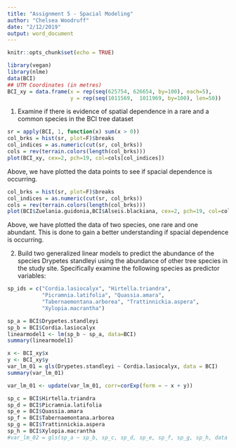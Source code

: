 ```yaml
---
title: "Assignment 5 - Spacial Modeling"
author: "Chelsea Woodruff"
date: "2/12/2019"
output: word_document
---
```


```r
knitr::opts_chunk$set(echo = TRUE)
```
```r
library(vegan)
library(nlme)
data(BCI)
## UTM Coordinates (in metres)
BCI_xy = data.frame(x = rep(seq(625754, 626654, by=100), each=5), 
                    y = rep(seq(1011569,  1011969, by=100), len=50))
```
1) Examine if there is evidence of spatial dependence in a rare and a common species in the BCI tree dataset
```r
sr = apply(BCI, 1, function(x) sum(x > 0))
col_brks = hist(sr, plot=F)$breaks
col_indices = as.numeric(cut(sr, col_brks))
cols = rev(terrain.colors(length(col_brks)))
plot(BCI_xy, cex=2, pch=19, col=cols[col_indices])
```
Above, we have plotted the data points to see if spacial dependence is occurring.
```r
col_brks = hist(sr, plot=F)$breaks
col_indices = as.numeric(cut(sr, col_brks))
cols = rev(terrain.colors(length(col_brks)))
plot(BCI$Zuelania.guidonia,BCI$Alseis.blackiana, cex=2, pch=19, col=cols[col_indices])
```
Above, we have plotted the data of two species, one rare and one abundant. This is done to gain a better understanding if spacial dependence is occurring.

2) Build two generalized linear models to predict the abundance of the species Drypetes standleyi using the abundance of other tree species in the study site. Specifically examine the following species as predictor variables:
```r
sp_ids = c("Cordia.lasiocalyx", "Hirtella.triandra",
           "Picramnia.latifolia", "Quassia.amara",
           "Tabernaemontana.arborea", "Trattinnickia.aspera", 
           "Xylopia.macrantha")
```

```r
sp_a = BCI$Drypetes.standleyi
sp_b = BCI$Cordia.lasiocalyx
linearmodel1 <- lm(sp_b ~ sp_a, data=BCI)
summary(linearmodel1)
```
```r
x <- BCI_xy$x
y <- BCI_xy$y
var_lm_01 = gls(Drypetes.standleyi ~ Cordia.lasiocalyx, data = BCI)
summary(var_lm_01)
```

```r
var_lm_01 <- update(var_lm_01, corr=corExp(form = ~ x + y))
```
```r
sp_c = BCI$Hirtella.triandra
sp_d = BCI$Picramnia.latifolia
sp_e = BCI$Quassia.amara
sp_f = BCI$Tabernaemontana.arborea
sp_g = BCI$Trattinnickia.aspera
sp_h = BCI$Xylopia.macrantha
#var_lm_02 = gls(sp_a ~ sp_b, sp_c, sp_d, sp_e, sp_f, sp_g, sp_h, data = BCI)
```

